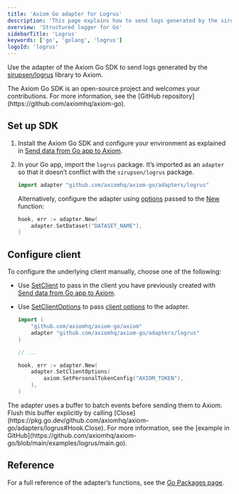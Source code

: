 ```yaml
---
title: 'Axiom Go adapter for Logrus'
description: 'This page explains how to send logs generated by the sirupsen/logrus library to Axiom.'
overview: 'Structured logger for Go'
sidebarTitle: 'Logrus'
keywords: ['go', 'golang', 'logrus']
logoId: 'logrus'
---
```



Use the adapter of the Axiom Go SDK to send logs generated by the [sirupsen/logrus](https://github.com/sirupsen/logrus) library to Axiom.

<Note>
The Axiom Go SDK is an open-source project and welcomes your contributions. For more information, see the [GitHub repository](https://github.com/axiomhq/axiom-go).
</Note>

<Prerequisites />

## Set up SDK

1. Install the Axiom Go SDK and configure your environment as explained in [Send data from Go app to Axiom](/guides/go).
1. In your Go app, import the `logrus` package. It’s imported as an `adapter` so that it doesn’t conflict with the `sirupsen/logrus` package.

    ```go
    import adapter "github.com/axiomhq/axiom-go/adapters/logrus"
    ```

    Alternatively, configure the adapter using [options](https://pkg.go.dev/github.com/axiomhq/axiom-go/adapters/logrus#Option) passed to the [New](https://pkg.go.dev/github.com/axiomhq/axiom-go/adapters/logrus#New) function:

    ```go
    hook, err := adapter.New(
        adapter.SetDataset("DATASET_NAME"),
    )
    ```

    <ReplaceDataset />

## Configure client

To configure the underlying client manually, choose one of the following:

- Use [SetClient](https://pkg.go.dev/github.com/axiomhq/axiom-go/adapters/logrus#SetClient) to pass in the client you have previously created with [Send data from Go app to Axiom](/guides/go).
- Use [SetClientOptions](https://pkg.go.dev/github.com/axiomhq/axiom-go/adapters/logrus#SetClientOptions) to pass [client options](https://pkg.go.dev/github.com/axiomhq/axiom-go/axiom#Option) to the adapter.

    ```go
    import (
        "github.com/axiomhq/axiom-go/axiom"
        adapter "github.com/axiomhq/axiom-go/adapters/logrus"
    )

    // ...

    hook, err := adapter.New(
        adapter.SetClientOptions(
            axiom.SetPersonalTokenConfig("AXIOM_TOKEN"),
        ),
    )
    ```

<Note>
The adapter uses a buffer to batch events before sending them to Axiom. Flush this buffer explicitly by calling [Close](https://pkg.go.dev/github.com/axiomhq/axiom-go/adapters/logrus#Hook.Close). For more information, see the [example in GitHub](https://github.com/axiomhq/axiom-go/blob/main/examples/logrus/main.go).
</Note>

## Reference

For a full reference of the adapter’s functions, see the [Go Packages page](https://pkg.go.dev/github.com/axiomhq/axiom-go/adapters/logrus).